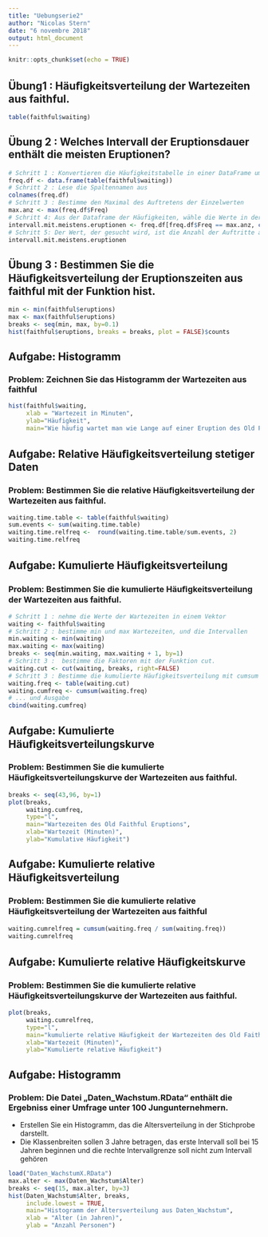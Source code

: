 ```yaml
---
title: "Uebungserie2"
author: "Nicolas Stern"
date: "6 novembre 2018"
output: html_document
---
```


```r
knitr::opts_chunk$set(echo = TRUE)
```

## Übung1 : Häuﬁgkeitsverteilung der Wartezeiten aus faithful.
```r
table(faithful$waiting)
```


## Übung 2 : Welches Intervall der Eruptionsdauer enthält die meisten Eruptionen?
```r
# Schritt 1 : Konvertieren die Häufigkeitstabelle in einer DataFrame um auf den einzelnen Werten zugreifen zu können
freq.df <- data.frame(table(faithful$waiting))
# Schritt 2 : Lese die Spaltennamen aus
colnames(freq.df)
# Schritt 3 : Bestimme den Maximal des Auftretens der Einzelwerten
max.anz <- max(freq.df$Freq)
# Schritt 4: Aus der Dataframe der Häufigkeiten, wähle die Werte in der Spalte "Var1" aus, die den Wert aus Schritt 2 haben:
intervall.mit.meistens.eruptionen <- freq.df[freq.df$Freq == max.anz, c("Var1")]
# Schritt 5: Der Wert, der gesucht wird, ist die Anzahl der Auftritte aus Schritt 4
intervall.mit.meistens.eruptionen
```

## Übung 3 : Bestimmen Sie die Häuﬁgkeitsverteilung der Eruptionszeiten aus faithful mit der Funktion hist.
```r
min <- min(faithful$eruptions)
max <- max(faithful$eruptions)
breaks <- seq(min, max, by=0.1)
hist(faithful$eruptions, breaks = breaks, plot = FALSE)$counts
```

## Aufgabe: Histogramm
### Problem: Zeichnen Sie das Histogramm der Wartezeiten aus faithful

```r
hist(faithful$waiting, 
     xlab = "Wartezeit in Minuten", 
     ylab="Häufigkeit", 
     main="Wie häufig wartet man wie Lange auf einer Eruption des Old Faithful?")
```

## Aufgabe: Relative Häuﬁgkeitsverteilung stetiger Daten
### Problem: Bestimmen Sie die relative Häuﬁgkeitsverteilung der Wartezeiten aus faithful.
```r
waiting.time.table <- table(faithful$waiting)
sum.events <- sum(waiting.time.table)
waiting.time.relfreq <-  round(waiting.time.table/sum.events, 2)
waiting.time.relfreq
```

## Aufgabe: Kumulierte Häuﬁgkeitsverteilung
### Problem: Bestimmen Sie die kumulierte Häuﬁgkeitsverteilung der Wartezeiten aus faithful.
```r
# Schritt 1 : nehme die Werte der Wartezeiten in einem Vektor
waiting <- faithful$waiting
# Schritt 2 : bestimme min und max Wartezeiten, und die Intervallen
min.waiting <- min(waiting)
max.waiting <- max(waiting)
breaks <- seq(min.waiting, max.waiting + 1, by=1)
# Schritt 3 :  bestimme die Faktoren mit der Funktion cut. 
waiting.cut <- cut(waiting, breaks, right=FALSE) 
# Schritt 3 : Bestimme die kumulierte Häufigkeitsverteilung mit cumsum
waiting.freq <- table(waiting.cut)
waiting.cumfreq <- cumsum(waiting.freq)
# ... und Ausgabe
cbind(waiting.cumfreq)
```
## Aufgabe: Kumulierte Häuﬁgkeitsverteilungskurve
### Problem: Bestimmen Sie die kumulierte Häuﬁgkeitsverteilungskurve der Wartezeiten aus faithful.
```r
breaks <- seq(43,96, by=1)
plot(breaks, 
     waiting.cumfreq, 
     type="l", 
     main="Wartezeiten des Old Faithful Eruptions", 
     xlab="Wartezeit (Minuten)",
     ylab="Kumulative Häufigkeit") 
```
## Aufgabe: Kumulierte relative Häuﬁgkeitsverteilung
### Problem: Bestimmen Sie die kumulierte relative Häuﬁgkeitsverteilung der Wartezeiten aus faithful
```r
waiting.cumrelfreq = cumsum(waiting.freq / sum(waiting.freq))
waiting.cumrelfreq 
```

## Aufgabe: Kumulierte relative Häuﬁgkeitskurve
### Problem: Bestimmen Sie die kumulierte relative Häuﬁgkeitsverteilungskurve der Wartezeiten aus faithful.
```r
plot(breaks, 
     waiting.cumrelfreq, 
     type="l", 
     main="kumulierte relative Häufigkeit der Wartezeiten des Old Faithful", 
     xlab="Wartezeit (Minuten)",
     ylab="Kumulierte relative Häufigkeit") 
```

## Aufgabe: Histogramm
### Problem: Die Datei „Daten_Wachstum.RData“ enthält die Ergebniss einer Umfrage unter 100 Jungunternehmern. 
- Erstellen Sie ein Histogramm, das die Altersverteilung in der Stichprobe darstellt. 
- Die Klassenbreiten sollen 3 Jahre betragen, das erste Intervall soll bei 15 Jahren beginnen und die rechte Intervallgrenze soll nicht zum Intervall gehören
```r

load("Daten_WachstumX.RData")
max.alter <- max(Daten_Wachstum$Alter)
breaks <- seq(15, max.alter, by=3)
hist(Daten_Wachstum$Alter, breaks, 
     include.lowest = TRUE, 
     main="Histogramm der Altersverteilung aus Daten_Wachstum", 
     xlab = "Alter (in Jahren)",
     ylab = "Anzahl Personen")
```